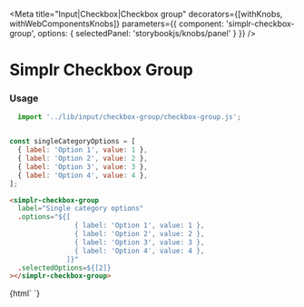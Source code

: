 
<Meta
  title="Input|Checkbox|Checkbox group"
  decorators={[withKnobs, withWebComponentsKnobs]}
  parameters={{ component: 'simplr-checkbox-group', options: { selectedPanel: 'storybookjs/knobs/panel' } }}
/>

# Simplr Checkbox Group

### Usage

```js
  import '../lib/input/checkbox-group/checkbox-group.js';


const singleCategoryOptions = [
  { label: 'Option 1', value: 1 },
  { label: 'Option 2', value: 2 },
  { label: 'Option 3', value: 3 },
  { label: 'Option 4', value: 4 },
];
```

```html
<simplr-checkbox-group
  label="Single category options"
  .options="${[
                { label: 'Option 1', value: 1 },
                { label: 'Option 2', value: 2 },
                { label: 'Option 3', value: 3 },
                { label: 'Option 4', value: 4 },
              ]}"
  .selectedOptions=${[2]}
></simplr-checkbox-group>
```

<Story name="Simplr Checkbox Group">
  {html`
    <simplr-checkbox-group
      label="Single category options"
      .options="${[
                    { label: 'Option 1', value: 1 },
                    { label: 'Option 2', value: 2 },
                    { label: 'Option 3', value: 3 },
                    { label: 'Option 4', value: 4 },
                  ]}"
      .selectedOptions=${[2]}
    ></simplr-checkbox-group>
  `}
</Story>

<Props of="simplr-checkbox-group" />
